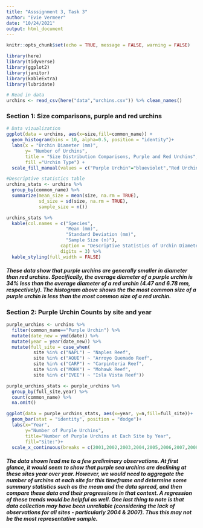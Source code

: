 ```yaml
---
title: "Asssignment 3, Task 3"
author: "Evie Vermeer"
date: "10/24/2021"
output: html_document
---
```


```r
knitr::opts_chunk$set(echo = TRUE, message = FALSE, warning = FALSE)

library(here)
library(tidyverse)
library(ggplot2)
library(janitor)
library(kableExtra)
library(lubridate)
```

```r
# Read in data
urchins <- read_csv(here("data","urchins.csv")) %>% clean_names()
```

### Section 1: Size comparisons, purple and red urchins
```r
# Data vizualization
ggplot(data = urchins, aes(x=size,fill=common_name)) +
  geom_histogram(bins = 10, alpha=0.5, position = "identity")+
  labs(x = "Urchin Diameter (mm)",
       y= "Number of Urchins",
       title = "Size Distribution Comparisons, Purple and Red Urchins",
       fill ="Urchin Type") +
  scale_fill_manual(values = c("Purple Urchin"="blueviolet","Red Urchin"="firebrick3"))

```

```r
#Descriptive statistics table
urchins_stats <- urchins %>% 
  group_by(common_name) %>% 
  summarize(mean_size = mean(size, na.rm = TRUE),
            sd_size = sd(size, na.rm = TRUE),
            sample_size = n())

urchins_stats %>% 
  kable(col.names = c("Species",
                      "Mean (mm)",
                      "Standard Deviation (mm)",
                      "Sample Size (n)"),
                    caption = "Descriptive Statistics of Urchin Diameters by Species",
                    digits = 3) %>% 
  kable_styling(full_width = FALSE)
```

##### These data show that purple urchins are generally smaller in diameter than red urchins. Specifically, the average diameter of a purple urchin is 34% less than the average diameter of a red urchin (4.47 and 6.78 mm, respectively). The histogram above shows the the most common size of a purple urchin is less than the most common size of a red urchin. 

### Section 2: Purple Urchin Counts by site and year

```r
purple_urchins <- urchins %>% 
  filter(common_name=="Purple Urchin") %>% 
  mutate(date_new = ymd(date)) %>% 
  mutate(year = year(date_new)) %>% 
  mutate(full_site = case_when(
          site %in% c("NAPL") ~ "Naples Reef",
          site %in% c("AQUE") ~ "Arroyo Quemado Reef",
          site %in% c("CARP") ~ "Carpinteria Reef",
          site %in% c("MOHK") ~ "Mohawk Reef",
          site %in% c("IVEE") ~ "Isla Vista Reef"))

```

```r
purple_urchins_stats <- purple_urchins %>% 
  group_by(full_site,year) %>% 
  count(common_name) %>% 
  na.omit()
```

```r
ggplot(data = purple_urchins_stats, aes(x=year, y=n,fill=full_site))+
  geom_bar(stat = "identity", position = "dodge")+
  labs(x="Year",
       y="Number of Purple Urchins",
       title="Number of Purple Urchins at Each Site by Year",
       fill="Site:")+
  scale_x_continuous(breaks = c(2001,2002,2003,2004,2005,2006,2007,2008,2009,2010,2011,2012))
```


##### The data shown lead me to a few preliminary observations. At first glance, it would seem to show that purple sea urchins are declining at these sites year over year. However, we would need to aggregate the number of urchins at each site for this timeframe and determine some summary statistics such as the mean and the data spread, and then compare these data and their progressions in that context. A regression of these trends would be helpful as well. One last thing to note is that data collection may have been unreliable (considering the lack of observations for all sites - particularly 2004 & 2007). Thus this may not be the most representative sample. 


